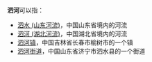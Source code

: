 '''泗河'''可以指：
* [[泗水_(山东河流)|泗水 (山东河流)]]，中国山东省境内的河流
* [[泗河_(湖北河流)|泗河 (湖北河流)]]，中国湖北省境内的河流
* [[泗河镇|泗河镇]]，中国吉林省长春市榆树市的一个镇
* [[泗河街道|泗河街道]]，中国山东省济宁市泗水县的一个街道

{{disambig|Cat=二字中國地名消歧義}}